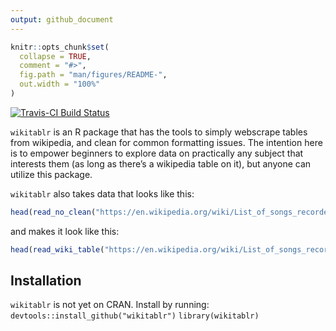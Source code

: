 ```yaml
---
output: github_document
---
```


<!-- README.md is generated from README.Rmd. Please edit that file -->

```r
knitr::opts_chunk$set(
  collapse = TRUE,
  comment = "#>",
  fig.path = "man/figures/README-",
  out.width = "100%"
)
```


[![Travis-CI Build Status](https://travis-ci.org/jkeast/wikitablr.svg?branch=master)](https://travis-ci.org/jkeast/wikitablr) 


`wikitablr` is an R package that has the tools to simply webscrape tables from wikipedia, and clean for common formatting issues. The intention here is to empower beginners to explore data on practically any subject that interests them (as long as there's a wikipedia table on it), but anyone can utilize this package.

`wikitablr` also takes data that looks like this:

```r
head(read_no_clean("https://en.wikipedia.org/wiki/List_of_songs_recorded_by_the_Beatles"))

```
and makes it look like this:

```r
head(read_wiki_table("https://en.wikipedia.org/wiki/List_of_songs_recorded_by_the_Beatles"))

```

## Installation
`wikitablr` is not yet on CRAN. Install by running: 
```devtools::install_github("wikitablr")```
```library(wikitablr)```

